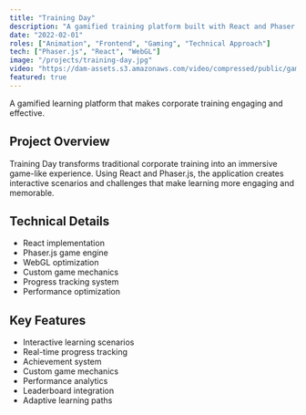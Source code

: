 ```yaml
---
title: "Training Day"
description: "A gamified training platform built with React and Phaser.js, featuring interactive learning experiences and real-time progress tracking."
date: "2022-02-01"
roles: ["Animation", "Frontend", "Gaming", "Technical Approach"]
tech: ["Phaser.js", "React", "WebGL"]
image: "/projects/training-day.jpg"
video: "https://dam-assets.s3.amazonaws.com/video/compressed/public/games-03.mp4"
featured: true
---
```


A gamified learning platform that makes corporate training engaging and effective.

## Project Overview

Training Day transforms traditional corporate training into an immersive game-like experience. Using React and Phaser.js, the application creates interactive scenarios and challenges that make learning more engaging and memorable.

## Technical Details

- React implementation
- Phaser.js game engine
- WebGL optimization
- Custom game mechanics
- Progress tracking system
- Performance optimization

## Key Features

- Interactive learning scenarios
- Real-time progress tracking
- Achievement system
- Custom game mechanics
- Performance analytics
- Leaderboard integration
- Adaptive learning paths
